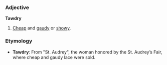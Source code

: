 === Adjective ===
'''Tawdry'''
#[[Cheap]] and [[gaudy]] or [[showy]].

===Etymology===
*'''Tawdry''': From "St. Audrey", the woman honored by the St. Audrey’s Fair, where cheap and gaudy lace were sold.
